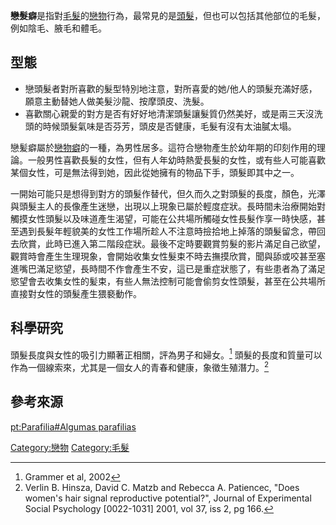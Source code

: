 {{article issues|
{{expand|time=2011-03-07T21:19:06+00:00}}
{{expert|time=2011-03-07T21:19:06+00:00}}
{{unreferenced|time=2011-03-07T21:19:06+00:00}}
{{original research|time=2011-03-08T11:47:05+00:00}}
}}
'''戀髮癖'''是指對[[毛髮|毛髮]]的[[戀物|戀物]]行為，最常見的是[[頭髮|頭髮]]，但也可以包括其他部位的毛髮，例如陰毛、腋毛和體毛。

== 型態 ==
*戀頭髮者對所喜歡的髮型特別地注意，對所喜愛的她/他人的頭髮充滿好感，願意主動替她人做美髮沙龍、按摩頭皮、洗髮。
*喜歡關心親愛的對方是否有好好地清潔頭髮讓髮質仍然美好，或是兩三天沒洗頭的時候頭髮氣味是否芬芳，頭皮是否健康，毛髮有沒有太油膩太塌。

戀髪癖屬於[[戀物癖|戀物癖]]的一種，為男性居多。這符合戀物產生於幼年期的印刻作用的理論。一般男性喜歡長髮的女性，但有人年幼時熱愛長髮的女性，或有些人可能喜歡某個女性，可是無法得到她，因此從她擁有的物品下手，頭髮即其中之一。

一開始可能只是想得到對方的頭髮作替代，但久而久之對頭髮的長度，顏色，光澤與頭髮主人的長像產生迷戀，出現以上現象已屬於輕度症狀。長時間未治療開始對觸摸女性頭髮以及味道產生渴望，可能在公共場所觸碰女性長髮作享一時快感，甚至遇到長髮年輕貌美的女性工作場所趁人不注意時撿拾地上掉落的頭髮留念，帶回去欣賞，此時已進入第二階段症狀。最後不定時要觀賞剪髮的影片滿足自己欲望，觀賞時會產生生理現象，會開始收集女性髮束不時去撫摸欣賞，聞與舔或咬甚至塞進嘴巴滿足慾望，長時間不作會產生不安，這已是重症狀態了，有些患者為了滿足慾望會去收集女性的髪束，有些人無法控制可能會偷剪女性頭髮，甚至在公共場所直接對女性的頭髮產生猥褻動作。

== 科學研究 ==
頭髮長度與女性的吸引力顯著正相關，評為男子和婦女。<ref>Grammer et al, 2002</ref> 頭髮的長度和質量可以作為一個線索來，尤其是一個女人的青春和健康，象徵生殖潛力。<ref>Verlin B. Hinsza, David C. Matzb and Rebecca A. Patiencec, "Does women's hair signal reproductive potential?", Journal of Experimental Social Psychology [0022-1031] 2001, vol 37, iss 2, pg 166.</ref>

== 參考來源 ==
<references />
{{戀物癖|state=expanded}}
{{Human_hair}}
[[Category:戀物|Category:戀物]]
[[Category:毛髮|Category:毛髮]]

[[pt:Parafilia#Algumas_parafilias|pt:Parafilia#Algumas parafilias]]